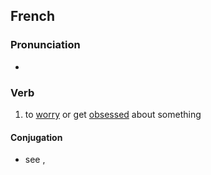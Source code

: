 ==French==

===Pronunciation===
* {{fr-IPA|se mettre martel‿en tête}}

===Verb===
{{fr-verb}}

# to [[worry]] or get [[obsess]]ed about something

====Conjugation====
* see {{m|fr|se}}, {{m|fr|mettre}}